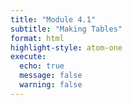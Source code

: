 ```yaml
---
title: "Module 4.1"
subtitle: "Making Tables"
format: html
highlight-style: atom-one
execute:
  echo: true
  message: false
  warning: false
---
```

